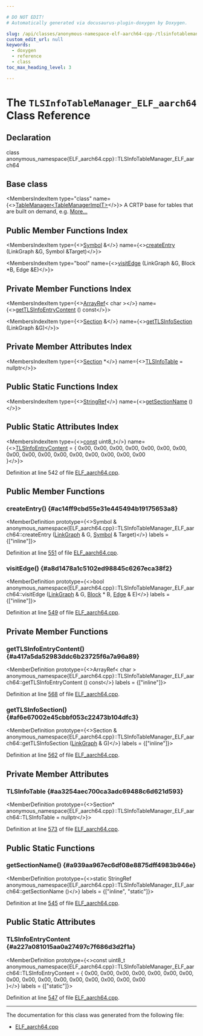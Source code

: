 ```yaml
---

# DO NOT EDIT!
# Automatically generated via docusaurus-plugin-doxygen by Doxygen.

slug: /api/classes/anonymous-namespace-elf-aarch64-cpp-/tlsinfotablemanager-elf-aarch64
custom_edit_url: null
keywords:
  - doxygen
  - reference
  - class
toc_max_heading_level: 3

---
```





# The `TLSInfoTableManager_ELF_aarch64` Class Reference

<DoxygenPage pluginConfig={pluginConfig}>



## Declaration

<CodeBlock>class anonymous_namespace{ELF_aarch64.cpp}::TLSInfoTableManager_ELF_aarch64</CodeBlock>

## Base class

<MembersIndex>

<MembersIndexItem
  type="class"
  name={<><a href="/docs/api/classes/llvm/jitlink/tablemanager">TableManager&lt;TableManagerImplT&gt;</a></>}>
A CRTP base for tables that are built on demand, e.g. <a href="/docs/api/classes/llvm/jitlink/tablemanager/#details">More...</a>
</MembersIndexItem>

</MembersIndex>

## Public Member Functions Index

<MembersIndex>

<MembersIndexItem
  type={<><a href="/docs/api/classes/llvm/jitlink/symbol">Symbol</a> &amp;</>}
  name={<><a href="#ac14ff9cbd55e31e445494b19175653a8">createEntry</a> (LinkGraph &amp;G, Symbol &amp;Target)</>}>
</MembersIndexItem>

<MembersIndexItem
  type="bool"
  name={<><a href="#a8d1478a1c5102ed98845c6267eca38f2">visitEdge</a> (LinkGraph &amp;G, Block &#42;B, Edge &amp;E)</>}>
</MembersIndexItem>

</MembersIndex>

## Private Member Functions Index

<MembersIndex>

<MembersIndexItem
  type={<><a href="/docs/api/classes/llvm/arrayref">ArrayRef</a>&lt; char &gt;</>}
  name={<><a href="#a417a5da52983ddc6b23725f6a7a96a89">getTLSInfoEntryContent</a> () const</>}>
</MembersIndexItem>

<MembersIndexItem
  type={<><a href="/docs/api/classes/llvm/jitlink/section">Section</a> &amp;</>}
  name={<><a href="#af6e67002e45cbbf053c22473b104dfc3">getTLSInfoSection</a> (LinkGraph &amp;G)</>}>
</MembersIndexItem>

</MembersIndex>

## Private Member Attributes Index

<MembersIndex>

<MembersIndexItem
  type={<><a href="/docs/api/classes/llvm/jitlink/section">Section</a> &#42;</>}
  name={<><a href="#aa3254aec700ca3adc69488c6d621d593">TLSInfoTable</a> = nullptr</>}>
</MembersIndexItem>

</MembersIndex>

## Public Static Functions Index

<MembersIndex>

<MembersIndexItem
  type={<><a href="/docs/api/classes/llvm/stringref">StringRef</a></>}
  name={<><a href="#a939aa967ec6df08e8875dff4983b946e">getSectionName</a> ()</>}>
</MembersIndexItem>

</MembersIndex>

## Public Static Attributes Index

<MembersIndex>

<MembersIndexItem
  type={<><a href="/docs/api/files/lib/lib/target/lib/target/aarch64/aarch64promoteconstant-cpp/#a90f8350fecae261c25be85d38b451bff">const</a> uint8&#95;t</>}
  name={<><a href="#a227a081015aa0a27497c7f686d3d2f1a">TLSInfoEntryContent</a> = &#123;
    0x00, 0x00, 0x00, 0x00, 0x00, 0x00, 0x00, 0x00, 
    0x00, 0x00, 0x00, 0x00, 0x00, 0x00, 0x00, 0x00  
&#125;</>}>
</MembersIndexItem>

</MembersIndex>


Definition at line 542 of file <a href="/docs/api/files/lib/lib/executionengine/lib/executionengine/jitlink/elf-aarch64-cpp">ELF&#95;aarch64.cpp</a>.

<SectionDefinition>

## Public Member Functions

### createEntry() {#ac14ff9cbd55e31e445494b19175653a8}

<MemberDefinition
  prototype={<>Symbol &amp; anonymous&#95;namespace&#123;ELF&#95;aarch64.cpp&#125;::TLSInfoTableManager&#95;ELF&#95;aarch64::createEntry (<a href="/docs/api/classes/llvm/jitlink/linkgraph">LinkGraph</a> &amp; G, <a href="/docs/api/classes/llvm/jitlink/symbol">Symbol</a> &amp; Target)</>}
  labels = {["inline"]}>

Definition at line <a href="/docs/api/files/lib/lib/executionengine/lib/executionengine/jitlink/elf-aarch64-cpp/#l00551">551</a> of file <a href="/docs/api/files/lib/lib/executionengine/lib/executionengine/jitlink/elf-aarch64-cpp">ELF&#95;aarch64.cpp</a>.
</MemberDefinition>

### visitEdge() {#a8d1478a1c5102ed98845c6267eca38f2}

<MemberDefinition
  prototype={<>bool anonymous&#95;namespace&#123;ELF&#95;aarch64.cpp&#125;::TLSInfoTableManager&#95;ELF&#95;aarch64::visitEdge (<a href="/docs/api/classes/llvm/jitlink/linkgraph">LinkGraph</a> &amp; G, <a href="/docs/api/classes/llvm/jitlink/block">Block</a> &#42; B, <a href="/docs/api/classes/llvm/jitlink/edge">Edge</a> &amp; E)</>}
  labels = {["inline"]}>

Definition at line <a href="/docs/api/files/lib/lib/executionengine/lib/executionengine/jitlink/elf-aarch64-cpp/#l00549">549</a> of file <a href="/docs/api/files/lib/lib/executionengine/lib/executionengine/jitlink/elf-aarch64-cpp">ELF&#95;aarch64.cpp</a>.
</MemberDefinition>

</SectionDefinition>

<SectionDefinition>

## Private Member Functions

### getTLSInfoEntryContent() {#a417a5da52983ddc6b23725f6a7a96a89}

<MemberDefinition
  prototype={<>ArrayRef&lt; char &gt; anonymous&#95;namespace&#123;ELF&#95;aarch64.cpp&#125;::TLSInfoTableManager&#95;ELF&#95;aarch64::getTLSInfoEntryContent () const</>}
  labels = {["inline"]}>

Definition at line <a href="/docs/api/files/lib/lib/executionengine/lib/executionengine/jitlink/elf-aarch64-cpp/#l00568">568</a> of file <a href="/docs/api/files/lib/lib/executionengine/lib/executionengine/jitlink/elf-aarch64-cpp">ELF&#95;aarch64.cpp</a>.
</MemberDefinition>

### getTLSInfoSection() {#af6e67002e45cbbf053c22473b104dfc3}

<MemberDefinition
  prototype={<>Section &amp; anonymous&#95;namespace&#123;ELF&#95;aarch64.cpp&#125;::TLSInfoTableManager&#95;ELF&#95;aarch64::getTLSInfoSection (<a href="/docs/api/classes/llvm/jitlink/linkgraph">LinkGraph</a> &amp; G)</>}
  labels = {["inline"]}>

Definition at line <a href="/docs/api/files/lib/lib/executionengine/lib/executionengine/jitlink/elf-aarch64-cpp/#l00562">562</a> of file <a href="/docs/api/files/lib/lib/executionengine/lib/executionengine/jitlink/elf-aarch64-cpp">ELF&#95;aarch64.cpp</a>.
</MemberDefinition>

</SectionDefinition>

<SectionDefinition>

## Private Member Attributes

### TLSInfoTable {#aa3254aec700ca3adc69488c6d621d593}

<MemberDefinition
  prototype={<>Section&#42; anonymous&#95;namespace&#123;ELF&#95;aarch64.cpp&#125;::TLSInfoTableManager&#95;ELF&#95;aarch64::TLSInfoTable = nullptr</>}>

Definition at line <a href="/docs/api/files/lib/lib/executionengine/lib/executionengine/jitlink/elf-aarch64-cpp/#l00573">573</a> of file <a href="/docs/api/files/lib/lib/executionengine/lib/executionengine/jitlink/elf-aarch64-cpp">ELF&#95;aarch64.cpp</a>.
</MemberDefinition>

</SectionDefinition>

<SectionDefinition>

## Public Static Functions

### getSectionName() {#a939aa967ec6df08e8875dff4983b946e}

<MemberDefinition
  prototype={<>static StringRef anonymous&#95;namespace&#123;ELF&#95;aarch64.cpp&#125;::TLSInfoTableManager&#95;ELF&#95;aarch64::getSectionName ()</>}
  labels = {["inline", "static"]}>

Definition at line <a href="/docs/api/files/lib/lib/executionengine/lib/executionengine/jitlink/elf-aarch64-cpp/#l00545">545</a> of file <a href="/docs/api/files/lib/lib/executionengine/lib/executionengine/jitlink/elf-aarch64-cpp">ELF&#95;aarch64.cpp</a>.
</MemberDefinition>

</SectionDefinition>

<SectionDefinition>

## Public Static Attributes

### TLSInfoEntryContent {#a227a081015aa0a27497c7f686d3d2f1a}

<MemberDefinition
  prototype={<>const uint8&#95;t anonymous&#95;namespace&#123;ELF&#95;aarch64.cpp&#125;::TLSInfoTableManager&#95;ELF&#95;aarch64::TLSInfoEntryContent = &#123;
    0x00, 0x00, 0x00, 0x00, 0x00, 0x00, 0x00, 0x00, 
    0x00, 0x00, 0x00, 0x00, 0x00, 0x00, 0x00, 0x00  
&#125;</>}
  labels = {["static"]}>

Definition at line <a href="/docs/api/files/lib/lib/executionengine/lib/executionengine/jitlink/elf-aarch64-cpp/#l00547">547</a> of file <a href="/docs/api/files/lib/lib/executionengine/lib/executionengine/jitlink/elf-aarch64-cpp">ELF&#95;aarch64.cpp</a>.
</MemberDefinition>

</SectionDefinition>

<hr/>

The documentation for this class was generated from the following file:

<ul>
<li><a href="/docs/api/files/lib/lib/executionengine/lib/executionengine/jitlink/elf-aarch64-cpp">ELF_aarch64.cpp</a></li>
</ul>

</DoxygenPage>
